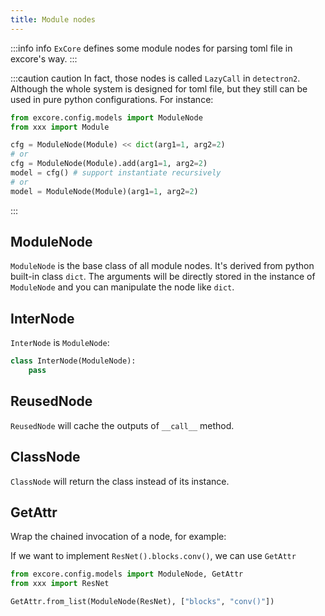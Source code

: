 ```yaml
---
title: Module nodes
---
```

:::info info
`ExCore` defines some module nodes for parsing toml file in excore's way.
:::

:::caution caution
In fact, those nodes is called `LazyCall` in `detectron2`. Although the whole system is designed for toml file, but they still can be used in pure python configurations.
For instance:
```python
from excore.config.models import ModuleNode
from xxx import Module

cfg = ModuleNode(Module) << dict(arg1=1, arg2=2)
# or
cfg = ModuleNode(Module).add(arg1=1, arg2=2)
model = cfg() # support instantiate recursively
# or
model = ModuleNode(Module)(arg1=1, arg2=2)
```
:::

## ModuleNode

`ModuleNode` is the base class of all module nodes. It's derived from python built-in class `dict`. The arguments will be directly stored in the instance of `ModuleNode` and you can manipulate the node like `dict`.

## InterNode

`InterNode` is `ModuleNode`:

```python
class InterNode(ModuleNode):
    pass

```


## ReusedNode

`ReusedNode` will cache the outputs of `__call__` method.


## ClassNode

`ClassNode` will return the class instead of its instance.


## GetAttr

Wrap the chained invocation of a node, for example:

If we want to implement `ResNet().blocks.conv()`, we can use `GetAttr`
```python
from excore.config.models import ModuleNode, GetAttr
from xxx import ResNet

GetAttr.from_list(ModuleNode(ResNet), ["blocks", "conv()"])

```
